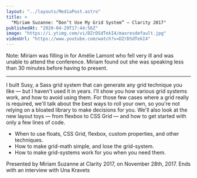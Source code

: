 ```yaml
---
layout: "../layouts/MediaPost.astro"
title: >
  "Miriam Suzanne: “Don’t Use My Grid System” — Clarity 2017"
publishedAt: "2020-04-29T17:44:56Z"
image: "https://i.ytimg.com/vi/DZrDSdTekI4/maxresdefault.jpg"
videoUrl: "https://www.youtube.com/watch?v=DZrDSdTekI4"
---
```


Note: Miriam was filling in for Amélie Lamont who fell very ill and was unable to attend the conference. Miriam found out she was speaking less than 30 minutes before having to present.

---

I built Susy, a Sass grid system that can generate any grid technique you like — but I haven't used it in years. I'll show you how various grid systems work, and how to avoid using them. For those few cases where a grid really is required, we'll talk about the best ways to roll your own, so you're not relying on a bloated library to make decisions for you. We'll also look at the new layout toys — from flexbox to CSS Grid — and how to get started with only a few lines of code.

- When to use floats, CSS Grid, flexbox, custom properties, and other techniques.
- How to make grid-math simple, and lose the grid-system.
- How to make grid-systems work for you when you need them.

Presented by Miriam Suzanne at Clarity 2017, on November 28th, 2017. Ends with an interview with Una Kravets
